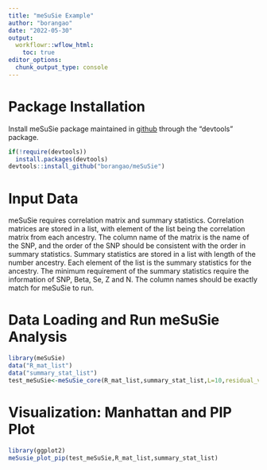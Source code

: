```yaml
---
title: "meSuSie Example"
author: "borangao"
date: "2022-05-30"
output:
  workflowr::wflow_html:
    toc: true
editor_options:
  chunk_output_type: console
---
```


# Package Installation
Install meSuSie package maintained in [github](https://github.com/borangao/meSuSie) through the "devtools" package.
```r
if(!require(devtools))
  install.packages(devtools)
devtools::install_github("borangao/meSuSie")
```

# Input Data
meSuSie requires correlation matrix  and summary statistics. Correlation matrices are stored in a list, with element of the list being the correlation matrix from each ancestry. The column name of the matrix is the name of the SNP, and the order of the SNP should be consistent with the order in summary statistics. Summary statistics are stored in a list with length of the number ancestry. Each element of the list is the summary statistics for the ancestry. The minimum requirement of the summary statistics require the information of SNP, Beta, Se, Z and N. The column names should be exactly match for meSuSie to run.

# Data Loading and Run meSuSie Analysis
```r
library(meSuSie)
data("R_mat_list") 
data("summary_stat_list")
test_meSuSie<-meSuSie_core(R_mat_list,summary_stat_list,L=10,residual_variance=NULL,prior_weights=NULL,optim_method ="optim",estimate_residual_variance =F,max_iter =100)
```

# Visualization: Manhattan and PIP Plot
```r
library(ggplot2)
meSusie_plot_pip(test_meSuSie,R_mat_list,summary_stat_list)
```
